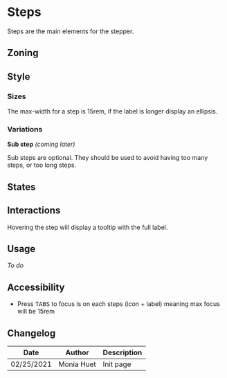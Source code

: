 
<Meta title="Components/Stepper/Steps" />

<FigmaLink href="https://www.figma.com/file/WUVKJmcDHfR7K1q1lYhaHk/?node-id=1%3A4" />


# Steps

Steps are the main elements for the stepper. 

## Zoning

<FigmaImage
	src="https://www.figma.com/file/qc8oUSyVJM67gSsbTShftt/%F0%9F%93%90-Zoning?node-id=345%3A167"
	alt="zoning image for the steps"
/>

## Style

### Sizes

The max-width for a step is 15rem, if the label is longer display an ellipsis.

### Variations

<FigmaImage
	src="https://www.figma.com/file/WUVKJmcDHfR7K1q1lYhaHk/Stepper?node-id=1%3A424"
	alt="variations image for steps"
/>

**Sub step** _(coming later)_

Sub steps are optional. They should be used to avoid having too many steps, or too long steps.


## States

<FigmaImage
	src="https://www.figma.com/file/WUVKJmcDHfR7K1q1lYhaHk/Stepper?node-id=104%3A0"
	alt="states image for the steps"
/>


## Interactions

Hovering the step will display a tooltip with the full label.

<FigmaImage
	src="https://www.figma.com/file/WUVKJmcDHfR7K1q1lYhaHk/Stepper?node-id=1%3A462"
	alt="hovering on"
/>

## Usage

_To do_

## Accessibility

- Press <kbd>TABS</kbd> to focus is on each steps (icon + label) meaning max focus will be 15rem

## Changelog

| Date       | Author     | Description |
| ---------- | ---------- | ----------- |
| 02/25/2021 | Monia Huet | Init page   |
